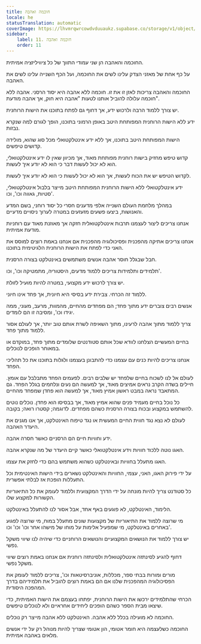 ```yaml
---
title: חוכמה ואהבה
locale: he
statusTranslation: automatic
coverImage: https://lhvmrqwrcowdvduuaukz.supabase.co/storage/v1/object/public/strapi-uploads/small_cover-educacion-fundamental.webp-2d51a7828a2b1309555be27f7e2a61a0.webp
sidebar:
    label: 11. חוכמה ואהבה
    order: 11
---
```

החוכמה והאהבה הן שני עמודי התווך של כל ציוויליזציה אמיתית.

על כף אחת של מאזני הצדק עלינו לשים את החוכמה, ועל הכף השנייה עלינו לשים את האהבה.

החוכמה והאהבה צריכות לאזן זו את זו. חוכמה ללא אהבה היא יסוד הרסני. אהבה ללא חוכמה עלולה להוביל אותנו לטעות "אהבה היא חוק, אך אהבה מודעת".

יש צורך ללמוד הרבה ולרכוש ידע, אך דחוף גם לפתח בתוכנו את הישות הרוחנית.

ידע ללא הישות הרוחנית המפותחת היטב באופן הרמוני בתוכנו, הופך לגורם למה שנקרא נבזות.

הישות המפותחת היטב בתוכנו, אך ללא ידע אינטלקטואלי מכל סוג שהוא, מולידה קדושים טיפשים.

קדוש טיפש מחזיק בישות רוחנית מפותחת מאוד, אך מכיוון שאין לו ידע אינטלקטואלי, הוא לא יכול לעשות דבר כי הוא לא יודע איך לעשות.

לקדוש הטיפש יש את הכוח לעשות, אך הוא לא יכול לעשות כי הוא לא יודע איך לעשות.

ידע אינטלקטואלי ללא הישות הרוחנית המפותחת היטב מייצר בלבול אינטלקטואלי, סטיות, גאווה וכו', וכו'.

במהלך מלחמת העולם השנייה אלפי מדענים חסרי כל יסוד רוחני, בשם המדע והאנושות, ביצעו פשעים מזעזעים במטרה לערוך ניסויים מדעיים.

אנחנו צריכים ליצור לעצמנו תרבות אינטלקטואלית חזקה אך מאוזנת מאוד עם רוחניות מודעת אמיתית.

אנחנו צריכים אתיקה מהפכנית ופסיכולוגיה מהפכנית אם אנחנו באמת רוצים למוסס את האני כדי לפתח את הישות הרוחנית הלגיטימית בתוכנו.

חבל שבגלל חוסר אהבה אנשים משתמשים באינטלקט בצורה הרסנית.

תלמידים ותלמידות צריכים ללמוד מדעים, היסטוריה, מתמטיקה וכו', וכו'.

יש צורך לרכוש ידע מקצועי, במטרה להיות מועיל לזולת.

ללמוד זה הכרחי. צבירת ידע בסיסי היא חיונית, אך פחד אינו חיוני.

אנשים רבים צוברים ידע מתוך פחד; הם מפחדים מהחיים, מהמוות, מרעב, מעוני, ממה יגידו וכו', ומסיבה זו הם לומדים.

צריך ללמוד מתוך אהבה לרעינו, מתוך השאיפה לשרת אותם טוב יותר, אך לעולם אסור ללמוד מתוך פחד.

בחיים המעשיים הצלחנו לוודא שכל אותם סטודנטים שלומדים מתוך פחד, במוקדם או במאוחר הופכים לנוכלים.

אנחנו צריכים להיות כנים עם עצמנו כדי להתבונן בעצמנו ולגלות בתוכנו את כל תהליכי הפחד.

לעולם אל לנו לשכוח בחיים שלפחד יש שלבים רבים. לפעמים הפחד מתבלבל עם אומץ. חיילים בשדה הקרב נראים אמיצים מאוד, אך למעשה הם נעים ונלחמים בגלל הפחד. גם המתאבד נראה במבט ראשון אמיץ מאוד, אך למעשה הוא פחדן שמפחד מהחיים.

כל נוכל בחיים מעמיד פנים שהוא אמיץ מאוד, אך בבסיסו הוא פחדן. נוכלים נוטים להשתמש במקצוע ובכוח בצורה הרסנית כשהם מפחדים. לדוגמה; קסטרו רואה; בקובה.

לעולם לא נצא נגד חווית החיים המעשית או נגד טיפוח האינטלקט, אך אנו מגנים את היעדר האהבה.

ידע וחוויות חיים הם הרסניים כאשר חסרה אהבה.

האגו נוטה ללכוד חוויות וידע אינטלקטואלי כאשר קיים היעדר של מה שנקרא אהבה.

האגו מתעלל בחוויות ובאינטלקט כשהוא משתמש בהם כדי לחזק את עצמו.

על ידי פירוק האגו, האני, עצמי, החוויות והאינטלקט נשארים בידי הישות האינטימית וכל התעללות הופכת אז לבלתי אפשרית.

כל סטודנט צריך להיות מונחה על ידי הדרך המקצועית וללמוד לעומק את כל התיאוריות הקשורות למקצוע שלו.

הלימוד, האינטלקט, לא פוגעים באף אחד, אבל אסור לנו להתעלל באינטלקט.

מי שרוצה ללמוד את התיאוריות של מקצועות שונים מתעלל במוח, מי שרוצה לפגוע באחרים באינטלקט, מי שמפעיל אלימות על מוחו של מישהו אחר וכו' וכו' וכו'.

יש צורך ללמוד את הנושאים המקצועיים והנושאים הרוחניים כדי שיהיה לנו שיווי משקל נפשי.

דחוף להגיע לסינתזה אינטלקטואלית ולסינתזה רוחנית אם אנחנו באמת רוצים שיווי משקל נפשי.

מורים ומורות בבתי ספר, מכללות, אוניברסיטאות וכו', צריכים ללמוד לעומק את הפסיכולוגיה המהפכנית שלנו אם הם באמת רוצים להוביל את תלמידיהם בדרך המהפכה היסודית.

הכרחי שהתלמידים ירכשו את הישות הרוחנית, יפתחו בעצמם את הישות האמיתית, כדי שיצאו מבית הספר כשהם הופכים ליחידים אחראיים ולא לנוכלים טיפשים.

החוכמה לא מועילה בכלל ללא אהבה. האינטלקט ללא אהבה מייצר רק נוכלים.

החוכמה כשלעצמה היא חומר אטומי, הון אטומי שצריך להיות מנוהל רק על ידי אנשים מלאים באהבה אמיתית.

